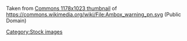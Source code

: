 Taken from [https://upload.wikimedia.org/wikipedia/commons/thumb/1/15/Ambox_warning_pn.svg/1178px-Ambox_warning_pn.svg.png Commons 1178x1023 thumbnail] of https://commons.wikimedia.org/wiki/File:Ambox_warning_pn.svg (Public Domain)

[[Category:Stock images]]